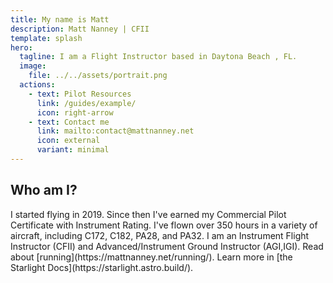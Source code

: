 ```yaml
---
title: My name is Matt
description: Matt Nanney | CFII
template: splash
hero:
  tagline: I am a Flight Instructor based in Daytona Beach , FL.
  image:
    file: ../../assets/portrait.png
  actions:
    - text: Pilot Resources
      link: /guides/example/
      icon: right-arrow
    - text: Contact me
      link: mailto:contact@mattnanney.net
      icon: external
      variant: minimal
---
```




## Who am I?

<CardGrid>
	<Card title="Pilot" icon="pencil">
		I started flying in 2019. Since then I've earned my Commercial Pilot Certificate with Instrument Rating. I've flown over 350 hours in a variety of aircraft, including C172, C182, PA28, and PA32.
	</Card>
	<Card title="Flight Instructor" icon="add-document">
		I am an Instrument Flight Instructor (CFII) and Advanced/Instrument Ground Instructor (AGI,IGI).
	</Card>
	<Card title="Athlete" icon="setting">
		Read about [running](https://mattnanney.net/running/).
	</Card>
	<Card title="Student" icon="open-book">
		Learn more in [the Starlight Docs](https://starlight.astro.build/).
	</Card>
</CardGrid>